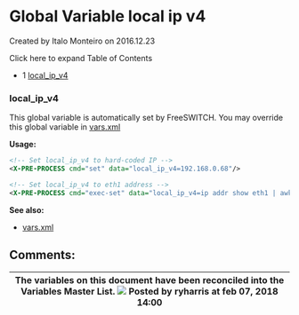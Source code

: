 
# Global Variable local ip v4 

 Created by  Italo Monteiro on 2016.12.23

Click here to expand Table of Contents

* 1 [local\_ip\_v4](#local_ip_v4)

### local_ip_v4

This global variable is automatically set by FreeSWITCH. You may override this global variable in [vars.xml](../../Configuration/Configuring-FreeSWITCH/vars.xml_7144079.mdx#about)

**Usage:**

```xml
<!-- Set local_ip_v4 to hard-coded IP -->
<X-PRE-PROCESS cmd="set" data="local_ip_v4=192.168.0.68"/>

<!-- Set local_ip_v4 to eth1 address -->
<X-PRE-PROCESS cmd="exec-set" data="local_ip_v4=ip addr show eth1 | awk '/inet /{print $2}' | head -n 1 | cut -d '/' -f 1"/>
```

**See also:**

* [vars.xml](../../Configuration/Configuring-FreeSWITCH/vars.xml_7144079.mdx#about)

## Comments:

| The variables on this document have been reconciled into the Variables Master List. ![](/images/icons/contenttypes/comment_16.png) Posted by ryharris at feb 07, 2018 14:00 |
| -------------------------------------------------------------------------------------------------------------------------------------------------------------------------- |


